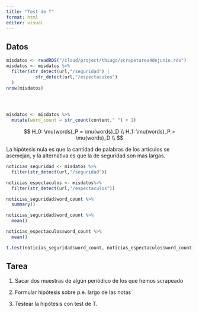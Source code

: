 ```yaml
---
title: "Test de T"
format: html
editor: visual
---
```


## Datos

```r
misdatos <- readRDS("/cloud/project/thiago/scrapetarea4dejunio.rds")
misdatos <- misdatos %>% 
  filter(str_detect(url,"/seguridad") |
           str_detect(url,"/espectaculos")
  )
nrow(misdatos)


  
```

```r
misdatos <- misdatos %>% 
  mutate(word_count = str_count(content," ") + 1)
```

$$
H_0: \mu(words)_P = \mu(words)_D \\
H_1: \mu(words)_P > \mu(words)_D \\
$$

La hipótesis nula es que la cantidad de palabras de los artículos se asemejan, y la alternativa es que la de seguridad son mas largas.

```r
noticias_seguridad <- misdatos %>% 
  filter(str_detect(url,"/seguridad"))

noticias_espectaculos <- misdatos%>% 
  filter(str_detect(url,"/espectaculos"))
```

```r
noticias_seguridad$word_count %>% 
  summary()
```

```r
noticias_seguridad$word_count %>% 
  mean()
```

```r
noticias_espectaculos$word_count %>% 
  mean()
```

```r
t.test(noticias_seguridad$word_count, noticias_espectaculos$word_count)
```

## Tarea

1.  Sacar dos muestras de algún periódico de los que hemos scrapeado

2.  Formular hipótesis sobre p.e. largo de las notas

3.  Testear la hipótesis con test de T.
